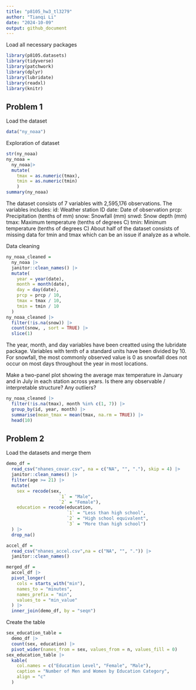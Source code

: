 ```yaml
---
title: "p8105_hw3_tl3279"
author: "Tianqi Li"
date: "2024-10-09"
output: github_document
---
```


Load all necessary packages
```r
library(p8105.datasets)
library(tidyverse)
library(patchwork)
library(dplyr)
library(lubridate)
library(readxl)
library(knitr)
```

## Problem 1

Load the dataset
```r
data("ny_noaa")
```

Exploration of dataset
```r
str(ny_noaa)
ny_noaa =
  ny_noaa|>
  mutate(
    tmax = as.numeric(tmax),
    tmin = as.numeric(tmin)
    )
summary(ny_noaa)
```
The dataset consists of 7 variables with 2,595,176 observations. 
The variables includes:
id: Weather station ID
date: Date of observation
prcp: Precipitation (tenths of mm)
snow: Snowfall (mm)
snwd: Snow depth (mm)
tmax: Maximum temperature (tenths of degrees C)
tmin: Minimum temperature (tenths of degrees C)
About half of the dataset consists of missing data for tmin and tmax which can 
be an issue if analyze as a whole.

Data cleaning
```r
ny_noaa_cleaned = 
  ny_noaa |>
  janitor::clean_names() |>
  mutate(
    year = year(date),
    month = month(date),
    day = day(date),
    prcp = prcp / 10,
    tmax = tmax / 10, 
    tmin = tmin / 10  
  )
ny_noaa_cleaned |>
  filter(!is.na(snow)) |>
  count(snow, , sort = TRUE) |>
  slice(1)
```

The year, month, and day variables have been creatted using the lubridate 
package. Variables with tenth of a standard units have been divided by 10.
For snowfall, the most commonly observed value is 0 as snowfall does not occur 
on most days throughout the year in most locations. 

Make a two-panel plot showing the average max temperature in January and in July in each station across years. Is there any observable / interpretable structure? Any outliers?
```r
ny_noaa_cleaned |>
  filter(!is.na(tmax), month %in% c(1, 7)) |>
  group_by(id, year, month) |>
  summarise(mean_tmax = mean(tmax, na.rm = TRUE)) |>
  head(10)
```

## Problem 2

Load the datasets and merge them
```r
demo_df = 
  read_csv("nhanes_covar.csv", na = c("NA", "", "."), skip = 4) |>
  janitor::clean_names() |>
  filter(age >= 21) |>
  mutate(
    sex = recode(sex, 
                    `1` = "Male", 
                    `2` = "Female"),
    education = recode(education, 
                       `1` = "Less than high school", 
                       `2` = "High school equivalent", 
                       `3` = "More than high school")
  ) |>
  drop_na()

accel_df = 
  read_csv("nhanes_accel.csv",na = c("NA", "", ".")) |>
  janitor::clean_names() 

merged_df = 
  accel_df |>
  pivot_longer(
    cols = starts_with("min"),
    names_to = "minutes",
    names_prefix = "min", 
    values_to = "min_value"
  ) |>
  inner_join(demo_df, by = "seqn")
```

Create the table
```r
sex_education_table = 
  demo_df |>
  count(sex, education) |>
  pivot_wider(names_from = sex, values_from = n, values_fill = 0)
sex_education_table |>
  kable(
    col.names = c("Education Level", "Female", "Male"),
    caption = "Number of Men and Women by Education Category",
    align = "c" 
  )
```

